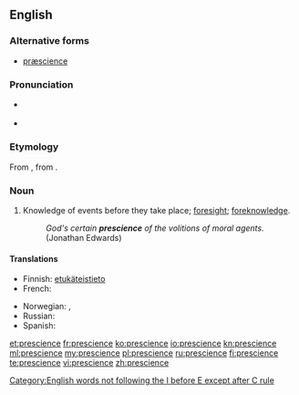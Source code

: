 ==English==

===Alternative forms===
* [[præscience]] {{qualifier|archaic}}

===Pronunciation===
* {{a|RP}} {{IPA|/ˈpɹɛsɪ.əns/}}
* {{a|?}} {{IPA|/ˈpɹɛʃɨns/}}

===Etymology===
From {{etyl|fr|en}} {{term|prescience||lang=fr}}, from {{etyl|la|en}} {{term|praescientia||lang=la}}.

===Noun===
{{en-noun}}

# Knowledge of events before they take place; [[foresight]]; [[foreknowledge]].
#: ''God's certain '''prescience''' of the volitions of moral agents.'' (Jonathan Edwards)
====Translations====
{{trans-top|Knowledge of events before they take place; foresight; foreknowledge}}
* Finnish: [[etukäteinen|etukäteis]][[tieto]]
* French: {{t+|fr|prescience}}
{{trans-mid}}
* Norwegian: {{t|no|klarsyn|n}}, {{t|no|framsyn}}
* Russian: {{t+|ru|предвидение|n|tr=predvídenije|sc=Cyrl}}
* Spanish: {{t|es|presciencia|f}}
{{trans-bottom}}

[[Category:English words not following the I before E except after C rule]]

[[et:prescience]]
[[fr:prescience]]
[[ko:prescience]]
[[io:prescience]]
[[kn:prescience]]
[[ml:prescience]]
[[my:prescience]]
[[pl:prescience]]
[[ru:prescience]]
[[fi:prescience]]
[[te:prescience]]
[[vi:prescience]]
[[zh:prescience]]